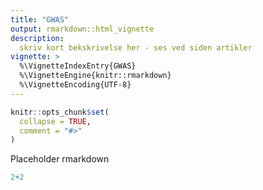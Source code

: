 ```yaml
---
title: "GWAS"
output: rmarkdown::html_vignette
description:
  skriv kort bekskrivelse her - ses ved siden artikler
vignette: >
  %\VignetteIndexEntry{GWAS}
  %\VignetteEngine{knitr::rmarkdown}
  %\VignetteEncoding{UTF-8}
---
```


```r
knitr::opts_chunk$set(
  collapse = TRUE,
  comment = "#>"
)
```

Placeholder rmarkdown
```r
2+2
```

